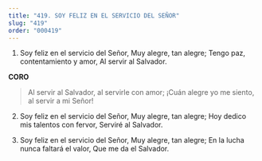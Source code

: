 ```yaml
---
title: "419. SOY FELIZ EN EL SERVICIO DEL SEÑOR"
slug: "419"
order: "000419"
---
```

1. Soy feliz en el servicio del Señor, Muy alegre, tan alegre;
Tengo paz, contentamiento y amor, Al servir al Salvador.

**CORO**

> Al servir al Salvador, al servirle con amor;
¡Cuán alegre yo me siento, al servir a mi Señor!

2. Soy feliz en el servicio del Señor, Muy alegre, tan alegre;
Hoy dedico mis talentos con fervor, Serviré al Salvador.

3. Soy feliz en el servicio del Señor, Muy alegre, tan alegre;
En la lucha nunca faltará el valor, Que me da el Salvador.
